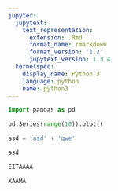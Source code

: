```yaml
---
jupyter:
  jupytext:
    text_representation:
      extension: .Rmd
      format_name: rmarkdown
      format_version: '1.2'
      jupytext_version: 1.3.4
  kernelspec:
    display_name: Python 3
    language: python
    name: python3
---
```


```python
import pandas as pd
```

```python
pd.Series(range(10)).plot()
```

```python
asd = 'asd' + 'qwe'
```

```python
asd
```

```python
EITAAAA
```

```python
XAAMA
```

```python

```
